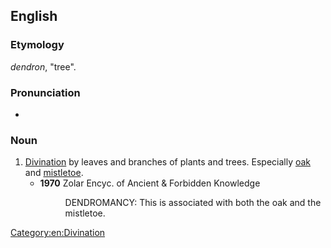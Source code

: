 ==English==

===Etymology===
{{etyl|grc}} ''dendron'', "tree".

===Pronunciation===
* {{a|UK}} {{IPA|/ˈdɛndɹəmænsi/}}

===Noun===
{{en-noun|-}}

# [[divination|Divination]] by leaves and branches of plants and trees. Especially [[oak]] and [[mistletoe]].
#* '''1970''' Zolar Encyc. of Ancient & Forbidden Knowledge
#*: DENDROMANCY: This is associated with both the oak and the mistletoe.

[[Category:en:Divination]]
